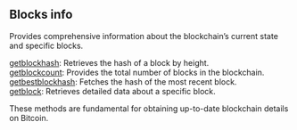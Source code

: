 
<Meta
  title="Bitcoin blocks info | dRPC"
/>

## Blocks info

Provides comprehensive information about the blockchain’s current state and specific blocks.

[getblockhash](/bitcoin-api/blocksinfo/getblockhash): Retrieves the hash of a block by height. \
[getblockcount](/bitcoin-api/blocksinfo/getblockcount): Provides the total number of blocks in the blockchain. \
[getbestblockhash](/bitcoin-api/blocksinfo/getbestblockhash): Fetches the hash of the most recent block. \
[getblock](/bitcoin-api/blocksinfo/getblock): Retrieves detailed data about a specific block.

These methods are fundamental for obtaining up-to-date blockchain details on Bitcoin.

<Space h={16} />
<GetStarted />
